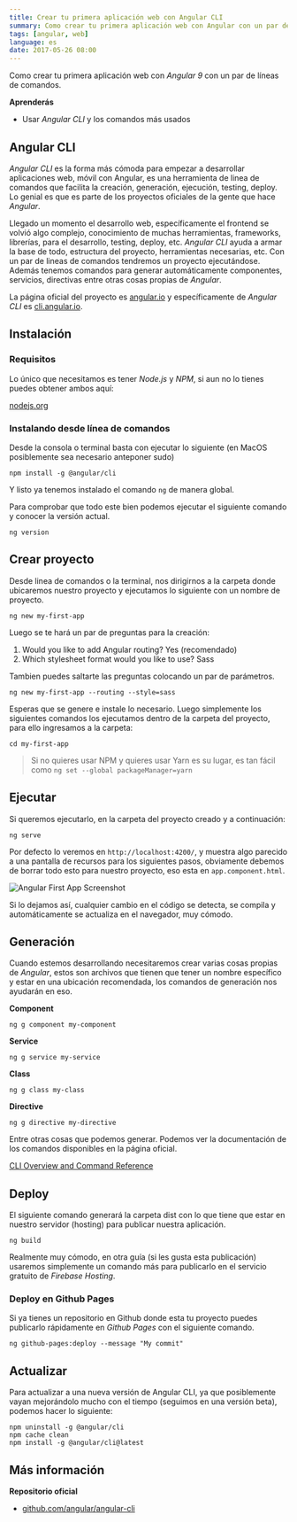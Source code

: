 ```yaml
---
title: Crear tu primera aplicación web con Angular CLI
summary: Como crear tu primera aplicación web con Angular con un par de líneas de comandos.
tags: [angular, web]
language: es
date: 2017-05-26 08:00
---
```


Como crear tu primera aplicación web con _Angular 9_ con un par de líneas de comandos.

__Aprenderás__

* Usar _Angular CLI_ y los comandos más usados

## Angular CLI

_Angular CLI_ es la forma más cómoda para empezar a desarrollar aplicaciones web, móvil con Angular, es una herramienta de linea de comandos que facilita la creación, generación, ejecución, testing, deploy. Lo genial es que es parte de los proyectos oficiales de la gente que hace _Angular_.

Llegado un momento el desarrollo web, específicamente el frontend se volvió algo complejo, conocimiento de muchas herramientas, frameworks, librerías, para el desarrollo, testing, deploy, etc. _Angular CLI_ ayuda a armar la base de todo, estructura del proyecto, herramientas necesarias, etc. Con un par de lineas de comandos tendremos un proyecto ejecutándose. Además tenemos comandos para generar automáticamente componentes, servicios, directivas entre otras cosas propias de _Angular_.

La página oficial del proyecto es [angular.io](https://angular.io) y específicamente de _Angular CLI_ es [cli.angular.io](https://cli.angular.io/).

## Instalación

### Requisitos

Lo único que necesitamos es tener _Node.js_ y _NPM_, si aun no lo tienes puedes obtener ambos aquí:

[nodejs.org](https://nodejs.org/es/download/)

### Instalando desde línea de comandos

Desde la consola o terminal basta con ejecutar lo siguiente (en MacOS posiblemente sea necesario anteponer sudo)

```shell
npm install -g @angular/cli
```

Y listo ya tenemos instalado el comando `ng` de manera global.

Para comprobar que todo este bien podemos ejecutar el siguiente comando y conocer la versión actual.

```shell
ng version
```

## Crear proyecto

Desde linea de comandos o la terminal, nos dirigirnos a la carpeta donde ubicaremos nuestro proyecto y ejecutamos lo siguiente con un nombre de proyecto.

```shell
ng new my-first-app
```

Luego se te hará un par de preguntas para la creación:

1. Would you like to add Angular routing? Yes (recomendado)
2. Which stylesheet format would you like to use? Sass

Tambien puedes saltarte las preguntas colocando un par de parámetros.

```shell
ng new my-first-app --routing --style=sass
```

Esperas que se genere e instale lo necesario. Luego simplemente los siguientes comandos los ejecutamos dentro de la carpeta del proyecto, para ello ingresamos a la carpeta:

```shell
cd my-first-app
```

> Si no quieres usar NPM y quieres usar Yarn es su lugar, es tan fácil como `ng set --global packageManager=yarn`

## Ejecutar

Si queremos ejecutarlo, en la carpeta del proyecto creado y a continuación:

```shell
ng serve
```

Por defecto lo veremos en `http://localhost:4200/`, y muestra algo parecido a una pantalla de recursos para los siguientes pasos, obviamente debemos de borrar todo esto para nuestro proyecto, eso esta en `app.component.html`.

![Angular First App Screenshot](/images/angular-first-app.png)

Si lo dejamos así, cualquier cambio en el código se detecta, se compila y automáticamente se actualiza en el navegador, muy cómodo.

## Generación

Cuando estemos desarrollando necesitaremos crear varias cosas propias de _Angular_, estos son archivos que tienen que tener un nombre específico y estar en una ubicación recomendada, los comandos de generación nos ayudarán en eso.

__Component__

```shell
ng g component my-component  
```

__Service__

```shell
ng g service my-service
```

__Class__

```shell
ng g class my-class  
```

__Directive__

```shell
ng g directive my-directive
```

Entre otras cosas que podemos generar. Podemos ver la documentación de los comandos disponibles en la página oficial.

[CLI Overview and Command Reference](https://angular.io/cli)

## Deploy 

El siguiente comando generará la carpeta dist con lo que tiene que estar en nuestro servidor (hosting) para publicar nuestra aplicación.

```shell
ng build
```

Realmente muy cómodo, en otra guía (si les gusta esta publicación) usaremos simplemente un comando más para publicarlo en el servicio gratuito de *Firebase Hosting*.

### Deploy en Github Pages

Si ya tienes un repositorio en Github donde esta tu proyecto puedes publicarlo rápidamente en _Github Pages_ con el siguiente comando.

```shell
ng github-pages:deploy --message "My commit"
```

## Actualizar

Para actualizar a una nueva versión de Angular CLI, ya que posiblemente vayan mejorándolo mucho con el tiempo (seguimos en una versión beta), podemos hacer lo siguiente:

```shell
npm uninstall -g @angular/cli
npm cache clean
npm install -g @angular/cli@latest
```

## Más información

__Repositorio oficial__

* [github.com/angular/angular-cli](https://github.com/angular/angular-cli)
